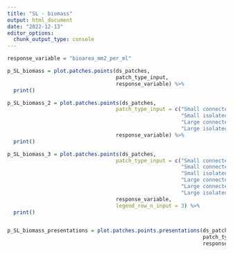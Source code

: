 ```yaml
---
title: "SL - biomass"
output: html_document
date: "2022-12-13"
editor_options: 
  chunk_output_type: console
---
```


```r
response_variable = "bioarea_mm2_per_ml"
```

```r
p_SL_biomass = plot.patches.points(ds_patches, 
                                   patch_type_input,
                                   response_variable) %>%
  print()

p_SL_biomass_2 = plot.patches.points(ds_patches, 
                                   patch_type_input = c("Small connected to large",
                                                        "Small isolated",
                                                        "Large connected to small",
                                                        "Large isolated"),
                                   response_variable) %>%
  print()

p_SL_biomass_3 = plot.patches.points(ds_patches, 
                                   patch_type_input = c("Small connected to large",
                                                        "Small connected to small",
                                                        "Small isolated",
                                                        "Large connected to large",
                                                        "Large connected to small",
                                                        "Large isolated"),
                                   response_variable,
                                   legend_row_n_input = 3) %>%
  print()


p_SL_biomass_presentations = plot.patches.points.presentations(ds_patches,
                                                               patch_type_input,
                                                               response_variable)
```